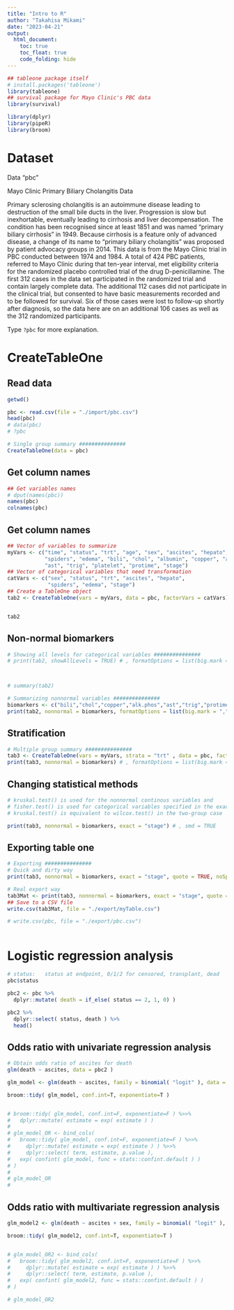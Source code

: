 ```yaml
---
title: "Intro to R"
author: "Takahisa Mikami"
date: "2023-04-21"
output:
  html_document:
    toc: true
    toc_float: true
    code_folding: hide
---
```


```r
## tableone package itself
# install.packages('tableone')
library(tableone)
## survival package for Mayo Clinic's PBC data
library(survival)

library(dplyr)
library(pipeR)
library(broom)

```

# Dataset 

Data "pbc"

Mayo Clinic Primary Biliary Cholangitis Data

Primary sclerosing cholangitis is an autoimmune disease 
leading to destruction of the small bile ducts in the liver. 
Progression is slow but inexhortable, 
eventually leading to cirrhosis and liver decompensation. 
The condition has been recognised since at least 1851 
and was named "primary biliary cirrhosis" in 1949. 
Because cirrhosis is a feature only of advanced disease, 
a change of its name to "primary biliary cholangitis" was
proposed by patient advocacy groups in 2014.
This data is from the Mayo Clinic trial in PBC conducted between 1974 and 1984. 
A total of 424 PBC patients, referred to Mayo Clinic during that ten-year interval, 
met eligibility criteria for the randomized placebo controlled trial
of the drug D-penicillamine. 
The first 312 cases in the data set participated in the randomized trial 
and contain largely complete data. 
The additional 112 cases did not participate in the clinical trial, 
but consented to have basic measurements recorded and to be followed for survival. 
Six of those cases were lost to follow-up shortly after diagnosis, 
so the data here are on an additional 106 cases as well as the 312 randomized participants.

Type `?pbc` for more explanation. 



# CreateTableOne 

## Read data 

```r

getwd()

pbc <- read.csv(file = "./import/pbc.csv")
head(pbc)
# data(pbc)
# ?pbc
```


```r

# Single group summary ###############
CreateTableOne(data = pbc)

```

## Get column names

```r
## Get variables names
# dput(names(pbc))
names(pbc)
colnames(pbc)

```


## Get column names

```r
## Vector of variables to summarize
myVars <- c("time", "status", "trt", "age", "sex", "ascites", "hepato",
            "spiders", "edema", "bili", "chol", "albumin", "copper", "alk.phos",
            "ast", "trig", "platelet", "protime", "stage")
## Vector of categorical variables that need transformation
catVars <- c("sex", "status", "trt", "ascites", "hepato",
             "spiders", "edema", "stage")
## Create a TableOne object
tab2 <- CreateTableOne(vars = myVars, data = pbc, factorVars = catVars)


tab2

```

## Non-normal biomarkers

```r

# Showing all levels for categorical variables ###############
# print(tab2, showAllLevels = TRUE) # , formatOptions = list(big.mark = ",")



# summary(tab2)

# Summarizing nonnormal variables ###############
biomarkers <- c("bili","chol","copper","alk.phos","ast","trig","protime")
print(tab2, nonnormal = biomarkers, formatOptions = list(big.mark = ",") )

```


## Stratification

```r

# Multiple group summary ###############
tab3 <- CreateTableOne(vars = myVars, strata = "trt" , data = pbc, factorVars = catVars)
print(tab3, nonnormal = biomarkers) # , formatOptions = list(big.mark = ",")


```


## Changing statistical methods

```r
# kruskal.test() is used for the nonnormal continous variables and 
# fisher.test() is used for categorical variables specified in the exact argument. 
# kruskal.test() is equivalent to wilcox.test() in the two-group case

print(tab3, nonnormal = biomarkers, exact = "stage") # , smd = TRUE

```


## Exporting table one

```r
# Exporting ###############
# Quick and dirty way
print(tab3, nonnormal = biomarkers, exact = "stage", quote = TRUE, noSpaces = TRUE)

# Real export way
tab3Mat <- print(tab3, nonnormal = biomarkers, exact = "stage", quote = FALSE, noSpaces = TRUE, printToggle = FALSE)
## Save to a CSV file
write.csv(tab3Mat, file = "./export/myTable.csv")

# write.csv(pbc, file = "./export/pbc.csv")



```


# Logistic regression analysis

```r

# status:	status at endpoint, 0/1/2 for censored, transplant, dead
pbc$status

pbc2 <- pbc %>% 
  dplyr::mutate( death = if_else( status == 2, 1, 0) ) 

pbc2 %>% 
  dplyr::select( status, death ) %>%
  head()

```


## Odds ratio with univariate regression analysis

```r
# Obtain odds ratio of ascites for death
glm(death ~ ascites, data = pbc2 )

glm_model <- glm(death ~ ascites, family = binomial( "logit" ), data = pbc2 )

broom::tidy( glm_model, conf.int=T, exponentiate=T )


# broom::tidy( glm_model, conf.int=F, exponentiate=F ) %>>% 
#   dplyr::mutate( estimate = exp( estimate ) ) 
# 
# glm_model_OR <- bind_cols( 
#   broom::tidy( glm_model, conf.int=F, exponentiate=F ) %>>% 
#     dplyr::mutate( estimate = exp( estimate ) ) %>>% 
#     dplyr::select( term, estimate, p.value ), 
#   exp( confint( glm_model, func = stats::confint.default ) ) 
# )
# 
# glm_model_OR
# 

```


## Odds ratio with multivariate regression analysis

```r

glm_model2 <- glm(death ~ ascites + sex, family = binomial( "logit" ), data = pbc2 )

broom::tidy( glm_model2, conf.int=T, exponentiate=T )


# glm_model_OR2 <- bind_cols( 
#   broom::tidy( glm_model2, conf.int=F, exponentiate=F ) %>>% 
#     dplyr::mutate( estimate = exp( estimate ) ) %>>% 
#     dplyr::select( term, estimate, p.value ), 
#   exp( confint( glm_model2, func = stats::confint.default ) ) 
# )

# glm_model_OR2

```
